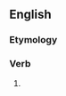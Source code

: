 ==English==

===Etymology===
{{suffix|en|commend|eth}}

===Verb===
{{head|en|verb form}}

# {{en-archaic third-person singular of|commend}}